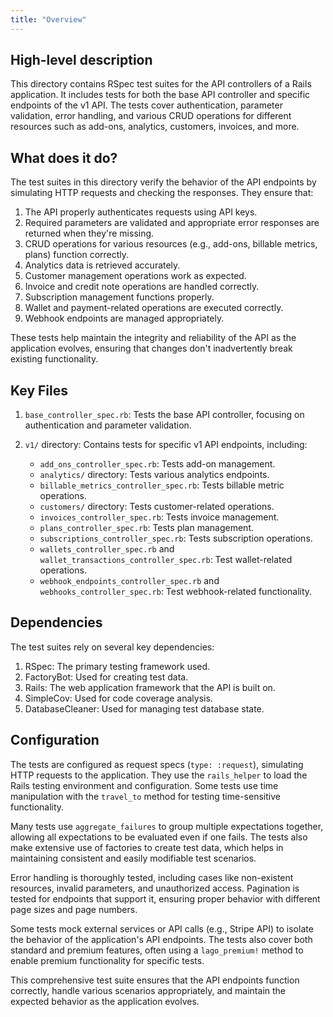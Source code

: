 ```yaml
---
title: "Overview"
---
```


## High-level description

This directory contains RSpec test suites for the API controllers of a Rails application. It includes tests for both the base API controller and specific endpoints of the v1 API. The tests cover authentication, parameter validation, error handling, and various CRUD operations for different resources such as add-ons, analytics, customers, invoices, and more.

## What does it do?

The test suites in this directory verify the behavior of the API endpoints by simulating HTTP requests and checking the responses. They ensure that:

1. The API properly authenticates requests using API keys.
2. Required parameters are validated and appropriate error responses are returned when they're missing.
3. CRUD operations for various resources (e.g., add-ons, billable metrics, plans) function correctly.
4. Analytics data is retrieved accurately.
5. Customer management operations work as expected.
6. Invoice and credit note operations are handled correctly.
7. Subscription management functions properly.
8. Wallet and payment-related operations are executed correctly.
9. Webhook endpoints are managed appropriately.

These tests help maintain the integrity and reliability of the API as the application evolves, ensuring that changes don't inadvertently break existing functionality.

## Key Files

1. `base_controller_spec.rb`: Tests the base API controller, focusing on authentication and parameter validation.

2. `v1/` directory: Contains tests for specific v1 API endpoints, including:
   - `add_ons_controller_spec.rb`: Tests add-on management.
   - `analytics/` directory: Tests various analytics endpoints.
   - `billable_metrics_controller_spec.rb`: Tests billable metric operations.
   - `customers/` directory: Tests customer-related operations.
   - `invoices_controller_spec.rb`: Tests invoice management.
   - `plans_controller_spec.rb`: Tests plan management.
   - `subscriptions_controller_spec.rb`: Tests subscription operations.
   - `wallets_controller_spec.rb` and `wallet_transactions_controller_spec.rb`: Test wallet-related operations.
   - `webhook_endpoints_controller_spec.rb` and `webhooks_controller_spec.rb`: Test webhook-related functionality.

## Dependencies

The test suites rely on several key dependencies:

1. RSpec: The primary testing framework used.
2. FactoryBot: Used for creating test data.
3. Rails: The web application framework that the API is built on.
4. SimpleCov: Used for code coverage analysis.
5. DatabaseCleaner: Used for managing test database state.

## Configuration

The tests are configured as request specs (`type: :request`), simulating HTTP requests to the application. They use the `rails_helper` to load the Rails testing environment and configuration. Some tests use time manipulation with the `travel_to` method for testing time-sensitive functionality.

Many tests use `aggregate_failures` to group multiple expectations together, allowing all expectations to be evaluated even if one fails. The tests also make extensive use of factories to create test data, which helps in maintaining consistent and easily modifiable test scenarios.

Error handling is thoroughly tested, including cases like non-existent resources, invalid parameters, and unauthorized access. Pagination is tested for endpoints that support it, ensuring proper behavior with different page sizes and page numbers.

Some tests mock external services or API calls (e.g., Stripe API) to isolate the behavior of the application's API endpoints. The tests also cover both standard and premium features, often using a `lago_premium!` method to enable premium functionality for specific tests.

This comprehensive test suite ensures that the API endpoints function correctly, handle various scenarios appropriately, and maintain the expected behavior as the application evolves.